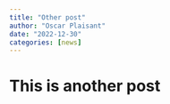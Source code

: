 ```yaml
---
title: "Other post"
author: "Oscar Plaisant"
date: "2022-12-30"
categories: [news]
---
```


# This is another post
